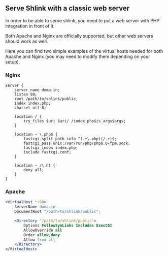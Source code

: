 ## Serve Shlink with a classic web server

In order to be able to serve shlink, you need to put a web server with PHP integration in front of it.

Both Apache and Nginx are officially supported, but other web servers should work as well.

Here you can find two simple examples of the virtual hosts needed for both Apache and Nginx (you may need to modify them depending on your setup).

### Nginx

```nginx
server {
    server_name doma.in;
    listen 80;
    root /path/to/shlink/public;
    index index.php;
    charset utf-8;

    location / {
        try_files $uri $uri/ /index.php$is_args$args;
    }

    location ~ \.php$ {
        fastcgi_split_path_info ^(.+\.php)(/.+)$;
        fastcgi_pass unix:/var/run/php/php8.0-fpm.sock;
        fastcgi_index index.php;
        include fastcgi.conf;
    }

    location ~ /\.ht {
        deny all;
    }
}
```

### Apache

```apache
<VirtualHost *:80>
    ServerName doma.in
    DocumentRoot "/path/to/shlink/public";

    <Directory "/path/to/shlink/public">
        Options FollowSymLinks Includes ExecCGI
        AllowOverride all
        Order allow,deny
        Allow from all
    </Directory>
</VirtualHost>
```
